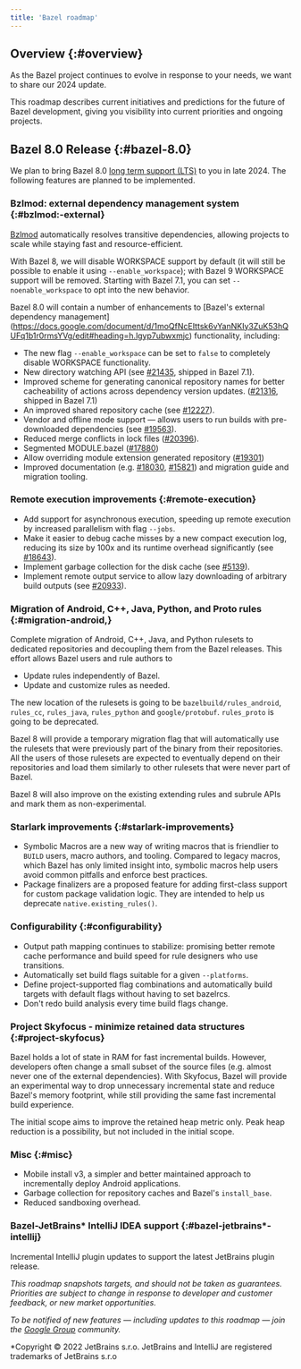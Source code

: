```yaml
---
title: 'Bazel roadmap'
---
```


## Overview {:#overview}

As the Bazel project continues to evolve in response to your needs, we want to
share our 2024 update.

This roadmap describes current initiatives and predictions for the future of
Bazel development, giving you visibility into current priorities and ongoing
projects.

## Bazel 8.0 Release {:#bazel-8.0}

We plan to bring Bazel 8.0 [long term support
(LTS)](https://bazel.build/release/versioning) to you in late 2024.
The following features are planned to be implemented.

### Bzlmod: external dependency management system {:#bzlmod:-external}

[Bzlmod](https://bazel.build/versions/8.0.0/docs/bzlmod) automatically resolves transitive
dependencies, allowing projects to scale while staying fast and
resource-efficient.

With Bazel 8, we will disable WORKSPACE support by default (it will still be
possible to enable it using `--enable_workspace`); with Bazel 9 WORKSPACE
support will be removed. Starting with Bazel 7.1, you can set
`--noenable_workspace` to opt into the new behavior.

Bazel 8.0 will contain a number of enhancements to
[Bazel's external dependency management]
(https://docs.google.com/document/d/1moQfNcEIttsk6vYanNKIy3ZuK53hQUFq1b1r0rmsYVg/edit#heading=h.lgyp7ubwxmjc)
functionality, including:

*   The new flag `--enable_workspace` can be set to `false` to completely
    disable WORKSPACE functionality.
*   New directory watching API (see
    [#21435](https://github.com/bazelbuild/bazel/pull/21435), shipped in Bazel
    7.1).
*   Improved scheme for generating canonical repository names for better
    cacheability of actions across dependency version updates.
    ([#21316](https://github.com/bazelbuild/bazel/pull/21316), shipped in Bazel
    7.1)
*   An improved shared repository cache (see
    [#12227](https://github.com/bazelbuild/bazel/issues/12227)).
*   Vendor and offline mode support — allows users to run builds with
    pre-downloaded dependencies (see
    [#19563](https://github.com/bazelbuild/bazel/issues/19563)).
*   Reduced merge conflicts in lock files
    ([#20396](https://github.com/bazelbuild/bazel/issues/20369)).
*   Segmented MODULE.bazel
    ([#17880](https://github.com/bazelbuild/bazel/issues/17880))
*   Allow overriding module extension generated repository
    ([#19301](https://github.com/bazelbuild/bazel/issues/19301))
*   Improved documentation (e.g.
    [#18030](https://github.com/bazelbuild/bazel/issues/18030),
    [#15821](https://github.com/bazelbuild/bazel/issues/15821)) and migration
    guide and migration tooling.

### Remote execution improvements {:#remote-execution}

*   Add support for asynchronous execution, speeding up remote execution by
    increased parallelism with flag `--jobs`.
*   Make it easier to debug cache misses by a new compact execution log,
    reducing its size by 100x and its runtime overhead significantly (see
    [#18643](https://github.com/bazelbuild/bazel/issues/18643)).
*   Implement garbage collection for the disk cache (see
    [#5139](https://github.com/bazelbuild/bazel/issues/5139)).
*   Implement remote output service to allow lazy downloading of arbitrary build
    outputs (see
    [#20933](https://github.com/bazelbuild/bazel/discussions/20933)).

### Migration of Android, C++, Java, Python, and Proto rules {:#migration-android,}

Complete migration of Android, C++, Java, and Python rulesets to dedicated
repositories and decoupling them from the Bazel releases. This effort allows
Bazel users and rule authors to

*   Update rules independently of Bazel.
*   Update and customize rules as needed.

The new location of the rulesets is going to be `bazelbuild/rules_android`,
`rules_cc`, `rules_java`, `rules_python` and `google/protobuf`. `rules_proto` is
going to be deprecated.

Bazel 8 will provide a temporary migration flag that will automatically use the
rulesets that were previously part of the binary from their repositories. All
the users of those rulesets are expected to eventually depend on their
repositories and load them similarly to other rulesets that were never part of
Bazel.

Bazel 8 will also improve on the existing extending rules and subrule APIs and
mark them as non-experimental.

### Starlark improvements {:#starlark-improvements}

*   Symbolic Macros are a new way of writing macros that is friendlier to
    `BUILD` users, macro authors, and tooling. Compared to legacy macros, which
    Bazel has only limited insight into, symbolic macros help users avoid common
    pitfalls and enforce best practices.
*   Package finalizers are a proposed feature for adding first-class support for
    custom package validation logic. They are intended to help us deprecate
    `native.existing_rules()`.

### Configurability {:#configurability}

*   Output path mapping continues to stabilize: promising better remote cache
    performance and build speed for rule designers who use transitions.
*   Automatically set build flags suitable for a given `--platforms`.
*   Define project-supported flag combinations and automatically build targets
    with default flags without having to set bazelrcs.
*   Don't redo build analysis every time build flags change.

### Project Skyfocus - minimize retained data structures {:#project-skyfocus}

Bazel holds a lot of state in RAM for fast incremental builds. However,
developers often change a small subset of the source files (e.g. almost never
one of the external dependencies). With Skyfocus, Bazel will provide an
experimental way to drop unnecessary incremental state and reduce Bazel's memory
footprint, while still providing the same fast incremental build experience.

The initial scope aims to improve the retained heap metric only. Peak heap
reduction is a possibility, but not included in the initial scope.

### Misc {:#misc}

*   Mobile install v3, a simpler and better maintained approach to incrementally
    deploy Android applications.
*   Garbage collection for repository caches and Bazel's `install_base`.
*   Reduced sandboxing overhead.

### Bazel-JetBrains* IntelliJ IDEA support {:#bazel-jetbrains*-intellij}

Incremental IntelliJ plugin updates to support the latest JetBrains plugin
release.

*This roadmap snapshots targets, and should not be taken as guarantees.
Priorities are subject to change in response to developer and customer
feedback, or new market opportunities.*

*To be notified of new features — including updates to this roadmap — join the
[Google Group](https://groups.google.com/g/bazel-discuss) community.*

*Copyright © 2022 JetBrains s.r.o. JetBrains and IntelliJ are registered trademarks of JetBrains s.r.o
